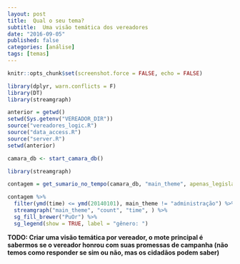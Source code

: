 ```yaml
---
layout: post
title:  Qual o seu tema?
subtitle:  Uma visão temática dos vereadores
date: "2016-09-05"
published: false
categories: [análise]
tags: [temas]
---
```


```r
knitr::opts_chunk$set(screenshot.force = FALSE, echo = FALSE)

library(dplyr, warn.conflicts = F)
library(DT)
library(streamgraph)

anterior = getwd()
setwd(Sys.getenv("VEREADOR_DIR"))
source("vereadores_logic.R")
source("data_access.R")
source("server.R")
setwd(anterior) 

camara_db <- start_camara_db()

library(streamgraph)

contagem = get_sumario_no_tempo(camara_db, "main_theme", apenas_legislacao = TRUE)
```

```r
contagem %>%
  filter(ymd(time) <= ymd(20140101), main_theme != "administração") %>%
  streamgraph("main_theme", "count", "time", ) %>%
  sg_fill_brewer("PuOr") %>%
  sg_legend(show = TRUE, label = "gênero: ")

```

**TODO: Criar uma visão temática por vereador, o mote principal é sabermos se o vereador honrou com suas promessas de campanha (não temos como responder se sim ou não, mas os cidadãos podem saber)**
